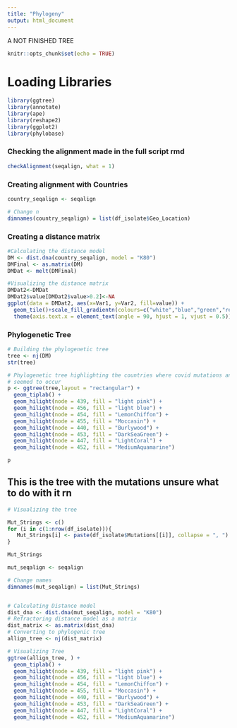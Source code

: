 ```yaml
---
title: "Phylogeny"
output: html_document
---
```


A NOT FINISHED TREE 

```r
knitr::opts_chunk$set(echo = TRUE)
```

# Loading Libraries
```r
library(ggtree)
library(annotate)
library(ape)
library(reshape2)
library(ggplot2)
library(phylobase)
```

### Checking the alignment made in the full script rmd
```r
checkAlignment(seqalign, what = 1)
```
### Creating alignment with Countries
```r
country_seqalign <- seqalign

# Change n
dimnames(country_seqalign) = list(df_isolate$Geo_Location)
```

### Creating a distance matrix
```r
#Calculating the distance model
DM <- dist.dna(country_seqalign, model = "K80")
DMFinal <- as.matrix(DM)
DMDat <- melt(DMFinal)

#Visualizing the distance matrix
DMDat2<-DMDat
DMDat2$value[DMDat2$value>0.2]<-NA
ggplot(data = DMDat2, aes(x=Var1, y=Var2, fill=value)) + 
  geom_tile()+scale_fill_gradientn(colours=c("white","blue","green","red")) +
  theme(axis.text.x = element_text(angle = 90, hjust = 1, vjust = 0.5))
```

### Phylogenetic Tree
```r
# Building the phylogenetic tree
tree <- nj(DM)
str(tree)
```

```r
# Phylogenetic tree highlighting the countries where covid mutations and evolution
# seemed to occur
p <- ggtree(tree,layout = "rectangular") +
  geom_tiplab() +
  geom_hilight(node = 439, fill = "light pink") +
  geom_hilight(node = 456, fill = "light blue") +
  geom_hilight(node = 454, fill = "LemonChiffon") +
  geom_hilight(node = 455, fill = "Moccasin") +
  geom_hilight(node = 440, fill = "Burlywood") +
  geom_hilight(node = 453, fill = "DarkSeaGreen") +
  geom_hilight(node = 447, fill = "LightCoral") +
  geom_hilight(node = 452, fill = "MediumAquamarine")

p
```



## This is the tree with the mutations unsure what to do with it rn
```r
# Visualizing the tree

Mut_Strings <- c()
for (i in c(1:nrow(df_isolate))){
   Mut_Strings[i] <- paste(df_isolate$Mutations[[i]], collapse = ", ")
}

Mut_Strings

mut_seqalign <- seqalign

# Change names
dimnames(mut_seqalign) = list(Mut_Strings)


# Calculating Distance model 
dist_dna <- dist.dna(mut_seqalign, model = "K80")
# Refractoring distance model as a matrix
dist_matrix <- as.matrix(dist_dna)
# Converting to phylogenic tree
allign_tree <- nj(dist_matrix)

# Visualizing Tree
ggtree(allign_tree, ) +
  geom_tiplab() +
  geom_hilight(node = 439, fill = "light pink") +
  geom_hilight(node = 456, fill = "light blue") +
  geom_hilight(node = 454, fill = "LemonChiffon") +
  geom_hilight(node = 455, fill = "Moccasin") +
  geom_hilight(node = 440, fill = "Burlywood") +
  geom_hilight(node = 453, fill = "DarkSeaGreen") +
  geom_hilight(node = 447, fill = "LightCoral") +
  geom_hilight(node = 452, fill = "MediumAquamarine")
```

